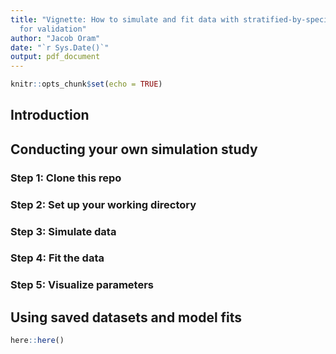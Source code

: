 ```yaml
---
title: "Vignette: How to simulate and fit data with stratified-by-species sampling
  for validation"
author: "Jacob Oram"
date: "`r Sys.Date()`"
output: pdf_document
---
```


```r
knitr::opts_chunk$set(echo = TRUE)
```

## Introduction 

## Conducting your own simulation study

### Step 1: Clone this repo

### Step 2: Set up your working directory

### Step 3: Simulate data 

### Step 4: Fit the data 

### Step 5: Visualize parameters 

## Using saved datasets and model fits 

```r
here::here()
```
